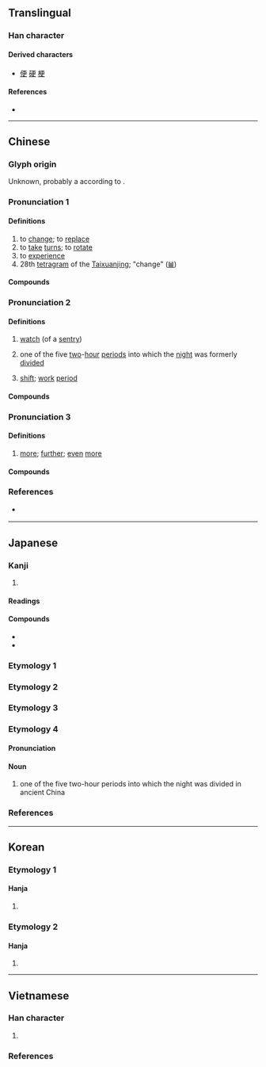 {{also|史|吏}}
{{character info}}
{{character info|codepoint=0xF901}}
==Translingual==
{{stroke order|strokes=7}}

===Han character===
{{Han char|rn=73|rad=曰|as=03|sn=7|four=10506|canj=MLWK|ids=⿱一⿻日乂}}

====Derived characters====
* [[便]] [[硬]] [[梗]]

====References====
* {{Han ref|kx=0502.060|dkj=14283|dj=0874.040|hdz=10020.020|uh=66F4|ud=26356|bh=A7F3|bd=42995}}

----

==Chinese==
{{zh-forms}}

===Glyph origin===
{{Han etyl}}
Unknown, probably a {{Han compound|丙|攴|ls=psc|c1=p|c2=s|nocap=yes}} according to ''{{w|Shuowen}}''.

===Pronunciation 1===
{{zh-pron
|m=gēng,jīng,1nb=standard in Mainland and Taiwan,2nb=see the note below
|m_note=“jīng” - literary variant for sense “to experience”
|m-s=
|c=gang1
|c-t=
|g=
|h=pfs=n:kiên
|j=
|mb=
|md=
|mn=xm,zz,tw:keng/qz:kng
|mn_note=literary reading
|mn-t=gêng1
|w=
|x=
|dial=1
|mc=1
|oc=1
|cat=v
}}

====Definitions====
{{zh-hanzi}}

# to [[change]]; to [[replace]]
# to [[take]] [[turn]]s; to [[rotate]]
# to [[experience]]
# 28th [[tetragram]] of the [[Taixuanjing]]; "change" ([[𝌡]])

====Compounds====
{{zh-der|fold=1|更調|厲精更始|堂構更新|更賦|更審|更張|更唱|洗盞更酌|更弦易轍|更化|更立|更姓|更訂|更年期|更故|更改|更名改姓|更始|更定|朝更暮改|朝更夕改|更正|改弦更張|更衣|更番|更端|更換|更動|更替|萬象更新|更新換代|更行|更新|更迭|滌故更新|改姓更名|更年|更衣室|洗削更革|更變|更代|更易|更休|更正啟事|更相|更次|更僕難數|更名|紛更|解弦更張|變更|與民更始|除舊更新}}

===Pronunciation 2===
{{zh-pron
|m=gēng,jīng,2na=nonstandard or dialectal, the time sense
|m-s=
|c=gaang1
|c-t=
|g=
|h=pfs=kâng
|j=jing1
|mb=
|md=gĕng
|mn=xm,qz,tp,lk,sx,km,mg,hc:kiⁿ/zz,kh,tn,yl,tc:keⁿ
|mn_note=vernacular reading
|mn-t=gên1
|w=
|x=
|dial=n
|mc=1
|oc=1
|ma=
|cat=n
}}

====Definitions====
{{zh-hanzi}}

# {{lb|zh|historical}} [[watch]] (of a [[sentry]])
# {{lb|zh|historical}} one of the five [[two]]-[[hour]] [[period]]s into which the [[night]] was formerly [[divide]]d
# {{lb|zh|by extension|Hong Kong Cantonese}} [[shift]]; [[work]] [[period]]

====Compounds====
{{zh-der|fold=1|五更三點|定更|夜半三更|五更|夜靜更深|三更四鼓|五更雞|五更頭|坐更|三更|九更天|夜靜更長|守更|八更|值更|半夜三更|五更天|夜靜更闌|三更半夜|嚴更|二五更|初更|司更|更深人靜|打更|更闌|持更|更籌|更深夜靜|更深|更鼓|更漏|知更鳥|更夫|更頭|更長夢短|看更|更長漏永|更深半夜|率更|深更半夜|更樓|更夜|漏盡更闌|更籤|更房|更鼓敲盡|更次|更闌人靜|更點|巡更|鼉更|黑更半夜|鬼打更|連更徹夜|起更|深更}}

===Pronunciation 3===
{{zh-pron
|m=gèng
|c=gang3
|h=pfs=ns:kien
|md=gáing
|mn=xm,zz,tw:kèng/qz:kǹg
|mn_note=literary reading
|mn-t=gêng3
|w=
|dial=2
|mc=2
|oc=2
|ma=y
|cat=adv
}}

====Definitions====
{{zh-hanzi}}

# [[more]]; [[further]]; [[even]] [[more]]
#: {{zh-x|我 的 裙子{zi} 更 漂亮{liang}！|My skirt is '''even more''' beautiful!}}
#: {{zh-x|加拿大 的 房子{zi} 比 ^美國 的 更 貴。|Canadian homes are '''even more''' expensive than American homes.}}

====Compounds====
{{zh-der|fold=1|更生人|更生保護|更做到|更轉一竿|更加|更甚|更不消說|更勝一籌|更且|更做道|更做|更上層樓|更待何時|更待干罷|更則道|更復|更生|那更|自力更生|更上一層樓}}

===References===
* {{qualifier|Min Nan}} {{thcwd|3228}}

{{zh-cat|Beginning}}

----

==Japanese==

===Kanji===
{{ja-kanji|grade=c|rs=一06}}

# {{rfdef|ja|sort=曰03}}

====Readings====
{{ja-readings
|goon=きょう
|kanon=こう
|kun=さら-, ふ-かす, ふ-ける, あらた-める
}}

====Compounds====
* {{ja-r|変更|へんこう}}
* {{ja-r|更新|こうしん}}

===Etymology 1===
{{ja-kanjitab|さら|yomi=k}}
{{ja-see|新}}

===Etymology 2===
{{ja-kanjitab|こもごも|yomi=k}}
{{ja-see|こもごも}}

===Etymology 3===
{{ja-kanjitab|ふ|yomi=k}}
{{ja-see|更け}}

===Etymology 4===
{{ja-kanjitab|こう|yomi=o}}

====Pronunciation====
{{ja-pron|こう|y=o|acc=1|acc_ref=DJR}}

====Noun====
{{ja-noun|こう|hhira=かう}}

# one of the five two-hour periods into which the night was divided in ancient China

===References===
<references/>

----

==Korean==

===Etymology 1===

====Hanja====
{{ko-hanja|다시|갱}}

# {{rfdef|ko|sort=曰03}}

===Etymology 2===

====Hanja====
{{ko-hanja|고치다|고칠|경}}

# {{rfdef|ko|sort=曰03}}

----

==Vietnamese==

===Han character===
{{vi-readings|rs=曰03
|hanviet=canh-tdcndg;tdcntd;gdhn, cánh-tdcndg;gdhn
|phienthiet=
|nom=canh-tdcndg;tdcntd;gdhn, cánh-tdcndg;tdcntd, cành-tdcndg, gánh-tdcntd, ngạnh-gdhn
}}

# {{han tu form of|canh|to [[watch]]; to [[guard]]}}

===References===
<references/>